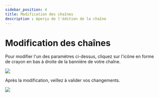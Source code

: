 ```yaml
---
sidebar_position: 4
title: Modification des chaînes
description : Aperçu de l'édition de la chaîne
---
```


# Modification des chaînes

Pour modifier l'un des paramètres ci-dessus, cliquez sur l'icône en forme de crayon en bas à droite de la bannière de votre chaîne.

![](/img/fr/Modificationdeschaînes01A.png)

Après la modification, veillez à valider vos changements.

![](/img/fr/Modificationdeschaînes02A.png)
